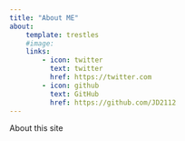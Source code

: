```yaml
---
title: "About ME"
about:
    template: trestles
    #image: 
    links: 
        - icon: twitter
          text: twitter
          href: https://twitter.com
        - icon: github
          text: GitHub
          href: https://github.com/JD2112
---
```


About this site

